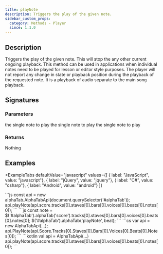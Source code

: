 ```yaml
---
title: playNote
description: Triggers the play of the given note.
sidebar_custom_props:
  category: Methods - Player
  since: 1.1.0
---
```


<SinceBadge since="1.1.0" />


## Description
Triggers the play of the given note. This will stop the any other current ongoing playback.
This method can be used in applications when individual notes need to be played for lesson or editor style purposes.
The player will not report any change in state or playback position during the playback of the requested note.
It is a playback of audio separate to the main song playback.

## Signatures

<TypeTable>
    <TypeRow type="js" name="playNote(note: Note): void;" />
    <TypeRow type="net" name="void PlayNote(AlphaTab.Model.Note note)" />
    <TypeRow type="android" name="fun playNote(note: alphaTab.model.Note): Unit" />
</TypeTable>

### Parameters 

<ParameterTable>
    <ParameterRow platform="js" name="note" type="alphaTab.model.Note">
        the single note to play
    </ParameterRow>
    <ParameterRow platform="net" name="note" type="AlphaTab.Model.Note">
        the single note to play
    </ParameterRow>
    <ParameterRow platform="android" name="note" type="alphaTab.model.Note">
        the single note to play
    </ParameterRow>
</ParameterTable>

### Returns 
Nothing 

## Examples


<ExampleTabs
    defaultValue="javascript"
    values={[
      { label: "JavaScript", value: "javascript"},
      { label: "jQuery", value: "jquery"},
      { label: "C#", value: "csharp"},
      { label: "Android", value: "android"}
    ]}
>
<ExampleTabItem value="javascript">
```js
const api = new alphaTab.AlphaTabApi(document.querySelector('#alphaTab'));
api.playNote(api.score.tracks[0].staves[0].bars[0].voices[0].beats[0].notes[0]);
```
</ExampleTabItem>
<ExampleTabItem value="jquery">
```js
const note = $('#alphaTab').alphaTab('score').tracks[0].staves[0].bars[0].voices[0].beats[0].notes[0];
$('#alphaTab').alphaTab('playNote', beat);
```
</ExampleTabItem>
<ExampleTabItem value="csharp">
```cs
var api = new AlphaTabApi<MyControl>(...);
api.PlayNote(api.Score.Tracks[0].Staves[0].Bars[0].Voices[0].Beats[0].Notes[0]);
```
</ExampleTabItem>
<ExampleTabItem value="android">
```kotlin
val api = AlphaTabApi<MyControl>(...)
api.playNote(api.score.tracks[0].staves[0].bars[0].voices[0].beats[0].notes[0]);
```
</ExampleTabItem>
</ExampleTabs>
